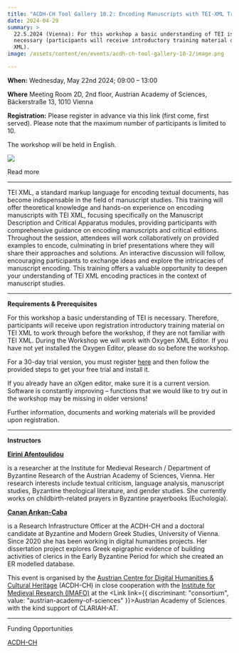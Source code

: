 ```yaml
---
title: "ACDH-CH Tool Gallery 10.2: Encoding Manuscripts with TEI-XML Training"
date: 2024-04-29
summary: >
  22.5.2024 (Vienna): For this workshop a basic understanding of TEI is
  necessary (participants will receive introductory training material on TEI
  XML).
image: /assets/content/en/events/acdh-ch-tool-gallery-10-2/image.png

---
```


**When:** Wednesday, May 22nd 2024; 09:00 – 13:00

**Where** Meeting Room 2D, 2nd floor, Austrian Academy of Sciences, Bäckerstraße 13, 1010 Vienna

**Registration:** Please register in advance via this link (first come, first served). Please note that the maximum number of participants is limited to 10.

The workshop will be held in English.

![](/assets/content/en/events/acdh-ch-tool-gallery-10-2/funding-transkribus-en-final-v2.0-1024x576.png)

<Link link={{ discriminant: "pages", value: "funding-opportunities-for-junior-researcher" }}>Read more</Link>

***

TEI XML, a standard markup language for encoding textual documents, has become indispensable in the field of manuscript studies. This training will offer theoretical knowledge and hands-on experience on encoding manuscripts with TEI XML, focusing specifically on the Manuscript Description and Critical Apparatus modules, providing participants with comprehensive guidance on encoding manuscripts and critical editions. Throughout the session, attendees will work collaboratively on provided examples to encode, culminating in brief presentations where they will share their approaches and solutions. An interactive discussion will follow, encouraging participants to exchange ideas and explore the intricacies of manuscript encoding. This training offers a valuable opportunity to deepen your understanding of TEI XML encoding practices in the context of manuscript studies.

***

**Requirements & Prerequisites**

For this workshop a basic understanding of TEI is necessary. Therefore, participants will receive upon registration introductory training material on TEI XML to work through before the workshop, if they are not familiar with TEI XML. During the Workshop we will work with Oxygen XML Editor. If you have not yet installed the Oxygen Editor, please do so before the workshop.

For a 30-day trial version, you must register [here](https://www.oxygenxml.com/oxygen_feedback_enterprise/try_it.html) and then follow the provided steps to get your free trial and install it.

If you already have an oXgen editor, make sure it is a current version. Software is constantly improving – functions that we would like to try out in the workshop may be missing in older versions!

Further information, documents and working materials will be provided upon registration.

***

**Instructors**

[**Eirini Afentoulidou**](https://www.oeaw.ac.at/acdh/events/event-series/%7B$BASE%7D/#)

is a researcher at the Institute for Medieval Research / Department of Byzantine Research of the Austrian Academy of Sciences, Vienna. Her research interests include textual criticism, language analysis, manuscript studies, Byzantine theological literature, and gender studies. She currently works on childbirth-related prayers in Byzantine prayerbooks (Euchologia).

[**Canan Arıkan-Caba**](https://www.oeaw.ac.at/acdh/events/event-series/%7B$BASE%7D/#)

is a Research Infrastructure Officer at the ACDH-CH and a doctoral candidate at Byzantine and Modern Greek Studies, University of Vienna. Since 2020 she has been working in digital humanities projects. Her dissertation project explores Greek epigraphic evidence of building activities of clerics in the Early Byzantine Period for which she created an ER modelled database.

This event is organised by the [Austrian Centre for Digital Humanities & Cultural Heritage](https://www.oeaw.ac.at/acdh/events/event-series/acdh-ch-tool-gallery-102) (ACDH-CH) in close cooperation with the [Institute for Medieval Research (IMAFO)](https://www.oeaw.ac.at/en/imafo/home) at the <Link link={{ discriminant: "consortium", value: "austrian-academy-of-sciences" }}>Austrian Academy of Sciences</Link> with the kind support of CLARIAH-AT.

***

<Link link={{ discriminant: "pages", value: "funding-opportunities-for-junior-researcher" }}>Funding Opportunities</Link>

[ACDH-CH](https://www.oeaw.ac.at/acdh/)

